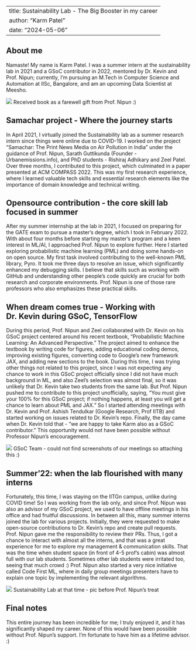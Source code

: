 
---
title: Sustainability Lab - The Big Booster in my career 
author: "Karm Patel"
date: "2024-05-06"
---

## About me

Namaste! My name is Karm Patel. I was a summer intern at the sustainability lab in 2021 and a GSoC contributor in 2022, mentored by Dr. Kevin and Prof. Nipun; currently, I’m pursuing an M.Tech in Computer Science and Automation at IISc, Bangalore, and am an upcoming Data Scientist at Meesho. 

![](../images/experiences/karm-2.jpeg)
Received book as a farewell gift from Prof. Nipun :) 

## Samachar project - Where the journey starts
In April 2021, I virtually joined the Sustainability lab as a summer research intern since things were online due to COVID-19. I worked on the project “Samachar: The Print News Media on Air Pollution in India” under the guidance of Prof. Nipun, Sarath Guttikunda (Founder - Urbanemissions.info), and PhD students - Rishiraj Adhikary and Zeel Patel. Over three months, I contributed to this project, which culminated in a paper presented at ACM COMPASS 2022. This was my first research experience, where I learned valuable tech skills and essential research elements like the importance of domain knowledge and technical writing.

## Opensource contribution - the core skill lab focused in summer 
After my summer internship at the lab in 2021, I focused on preparing for the GATE exam to pursue a master's degree, which I took in February 2022. With about four months before starting my master's program and a keen interest in ML/AI, I approached Prof. Nipun to explore further. Here I started exploring probabilistic machine learning (PML) and doing some hands-on on open source. My first task involved contributing to the well-known PML library, Pyro. It took me three days to resolve an issue, which significantly enhanced my debugging skills. I believe that skills such as working with GitHub and understanding other people’s code quickly are crucial for both research and corporate environments. Prof. Nipun is one of those rare professors who also emphasizes these practical skills.     


## When dream comes true - Working with Dr. Kevin during GSoC, TensorFlow
During this period, Prof. Nipun and Zeel collaborated with Dr. Kevin on his GSoC project centered around his recent textbook, "Probabilistic Machine Learning: An Advanced Perspective." The project aimed to enhance the textbook by writing code for figures, adding educational coding demos, improving existing figures, converting code to Google's new framework JAX, and adding new sections to the book. During this time, I was trying other things not related to this project, since I was not expecting any chance to work in this GSoC project officially since I did not have much background in ML, and also Zeel’s selection was almost final, so it was unlikely that Dr. Kevin take two students from the same lab. But Prof. Nipun pushed me to contribute to this project unofficially, saying,  “You must give your 100% for this GSoC project; if nothing happens, at least you will get a chance to learn about PML and JAX.” So I started attending meetings with Dr. Kevin and Prof. Ashish Tendulkar (Google Research, Prof IITB) and started working on issues related to Dr. Kevin’s repo. Finally, the day came when Dr. Kevin told that - "we are happy to take Karm also as a GSoC contributor." This opportunity would not have been possible without Professor Nipun's encouragement. 

![](../images/experiences/karm-3.PNG)
GSoC Team - could not find screenshots of our meetings so attaching this :)


## Summer'22: when the lab flourished with many interns 
Fortunately, this time, I was staying on the IITGn campus, unlike during COVID time! So I was working from the lab only, and since Prof. Nipun was also an advisor of my GSoC project, we used to have offline meetings in his office and had fruitful discussions. In between all this, many summer interns joined the lab for various projects. Initially, they were requested to make open-source contributions to Dr. Kevin’s repo and create pull requests. Prof. Nipun gave me the responsibility to review their PRs. Thus, I got a chance to interact with almost all the interns, and that was a great experience for me to explore my management & communication skills. That was the time when student space (in front of 4-5 prof’s cabin) was almost full with our lab students. Sometimes other lab students were irritated too, seeing that much crowd :) Prof. Nipun also started a very nice initiative called Code First ML, where in daily group meetings presenters have to explain one topic by implementing the relevant algorithms. 

![](../images/experiences/karm-1.jpeg)
Sustainability Lab at that time - pic before Prof. Nipun's treat

## Final notes

This entire journey has been incredible for me; I truly enjoyed it, and it has significantly shaped my career. None of this would have been possible without Prof. Nipun's support. I'm fortunate to have him as a lifetime advisor. :)    